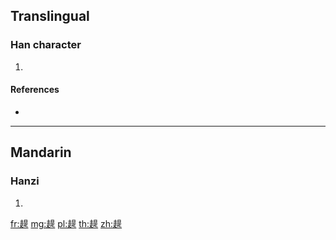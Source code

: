 {{character info/new}}
==Translingual==

===Han character===
{{Han char|rn=156|rad=走|as=09|sn=16|four=46801|canj=GOAMO}}

# {{defn|Han|sort=走09}}

====References====
* {{Han ref|kx=1219.090|dkj=37231|dj=1689.300|hdz=53494.100|uh=8DA7|ud=36263|bh=EBBC|bd=60348}}

----

==Mandarin==

===Hanzi===
{{cmn-hanzi|pin=[[tí]] ([[ti2]])|wg=t'i<sup>2</sup>}}

# {{defn|lang=cmn|sort=走09}}

[[fr:趧]]
[[mg:趧]]
[[pl:趧]]
[[th:趧]]
[[zh:趧]]